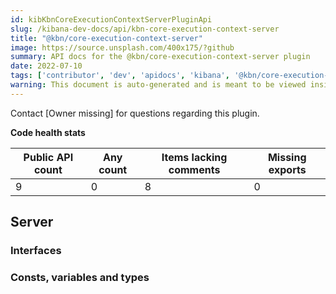 ```yaml
---
id: kibKbnCoreExecutionContextServerPluginApi
slug: /kibana-dev-docs/api/kbn-core-execution-context-server
title: "@kbn/core-execution-context-server"
image: https://source.unsplash.com/400x175/?github
summary: API docs for the @kbn/core-execution-context-server plugin
date: 2022-07-10
tags: ['contributor', 'dev', 'apidocs', 'kibana', '@kbn/core-execution-context-server']
warning: This document is auto-generated and is meant to be viewed inside our experimental, new docs system. Reach out in #docs-engineering for more info.
---
```




Contact [Owner missing] for questions regarding this plugin.

**Code health stats**

| Public API count  | Any count | Items lacking comments | Missing exports |
|-------------------|-----------|------------------------|-----------------|
| 9 | 0 | 8 | 0 |

## Server

### Interfaces
<DocDefinitionList data={kbnCoreExecutionContextServerObj.server.interfaces}/>

### Consts, variables and types
<DocDefinitionList data={kbnCoreExecutionContextServerObj.server.misc}/>

